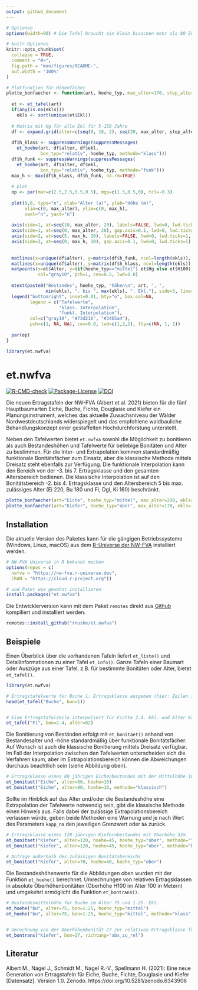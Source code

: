 ```yaml
---
output: github_document
---
```


<!-- README.md is generated from README.Rmd. Please edit that file -->

```r

# Optionen
options(width=90) # Die Tafel braucht ein klein bisschen mehr als 80 Zeichen

# knitr Optionen
knitr::opts_chunk$set(
  collapse = TRUE,
  comment = "#>",
  fig.path = "man/figures/README-",
  out.width = "100%"
)

# Plotfunktion für Höhenfächer
plotte_bonfaecher <- function(art, hoehe_typ, max_alter=170, step_alter=5, ekls=NA){
  
  et <- et_tafel(art)
  if(any(is.na(ekls)))
    ekls <- sort(unique(et$Ekl))
  
  # Matrix mit Hg für alle Ekl für 5-150 Jahre
  df <- expand.grid(alter=c(seq(0, 18, 2), seq(20, max_alter, step_alter)), ekl=ekls)
  
  df$h_klass <- suppressWarnings(suppressMessages( 
    et_hoehe(art, df$alter, df$ekl, 
             bon_typ="relativ", hoehe_typ, methode="klass")))
  df$h_funk <- suppressWarnings(suppressMessages( 
    et_hoehe(art, df$alter, df$ekl, 
             bon_typ="relativ", hoehe_typ, methode="funk")))
  max_h <- max(df$h_klass, df$h_funk, na.rm=TRUE)
  
  # plot
  op <- par(mar=c(2.5,2.5,0.5,0.5), mgp=c(1.5,0.5,0), tcl=-0.3)
  
  plot(0,0, type="n", xlab="Alter (a)", ylab="Höhe (m)",
       xlim=c(0, max_alter), ylim=c(0, max_h),
       xaxt="n", yaxt="n")
  
  axis(side=1, at=seq(10, max_alter, 20), labels=FALSE, lwd=0, lwd.ticks=1, tcl=par("tcl")*2/3)
  axis(side=1, at=seq(0, max_alter, 20), gap.axis=0.1, lwd=0, lwd.ticks=1)
  axis(side=2, at=seq(5, max_h, 10), labels=FALSE, lwd=0, lwd.ticks=1, tcl=par("tcl")*2/3)
  axis(side=2, at=seq(0, max_h, 10), gap.axis=0.1, lwd=0, lwd.ticks=1)
  
  
  matlines(x=unique(df$alter), y=matrix(df$h_funk, ncol=length(ekls)), col="#3465a4", lty=1)
  matlines(x=unique(df$alter), y=matrix(df$h_klass, ncol=length(ekls)), col="#73d216", lty=1)
  matpoints(x=et$Alter, y=(if(hoehe_typ=="mittel") et$Hg else et$H100), 
            col="gray10", pch=1, cex=0.5, lwd=0.8)
  
  mtext(paste0("Bestandes", hoehe_typ, "höhen\n", art, ", ",
               min(ekls), ". bis ", max(ekls), ". Ekl."), side=3, line=-2.1, adj=0.02)
  legend("bottomright", inset=0.01, bty="o", box.col=NA,
         legend = c("Tafelwerte",
                    "klass. Interpolation", 
                    "funkt. Interpolation"),
         col=c("gray10", "#73d216", "#3465a4"), 
         pch=c(1, NA, NA), cex=0.8, lwd=c(1,2,2), lty=c(NA, 1, 1))
  
  par(op)
}

library(et.nwfva)
```

# et.nwfva

<!-- badges: start -->
[![R-CMD-check](https://github.com/rnuske/et.nwfva/actions/workflows/R-CMD-check.yaml/badge.svg)](https://github.com/rnuske/et.nwfva/actions/workflows/R-CMD-check.yaml) 
[![Package-License](https://img.shields.io/badge/license-GPL--2-brightgreen.svg?style=flat)](https://www.gnu.org/licenses/gpl-2.0.html) 
[![DOI](https://zenodo.org/badge/DOI/10.5281/zenodo.7207596.svg)](https://doi.org/10.5281/zenodo.7207596) 
<!-- badges: end -->

Die neuen Ertragstafeln der NW-FVA (Albert et al. 2021) bieten für die fünf Hauptbaumarten Eiche, Buche, Fichte, Douglasie und Kiefer ein Planungsinstrument, welches das aktuelle Zuwachsniveau der Wälder Nordwestdeutschlands widerspiegelt und das empfohlene waldbauliche Behandlungskonzept einer gestaffelten Hochdurchforstung unterstellt.

Neben den Tafelwerten bietet `et.nwfva` sowohl die Möglichkeit zu bonitieren als auch Bestandeshöhen und Tafelwerte für beliebige Bonitäten und Alter zu bestimmen. Für die Inter- und Extrapolation kommen standardmäßig funktionale Bonitätsfächer zum Einsatz, aber die klassische Methode mittels Dreisatz steht ebenfalls zur Verfügung. Die funktionale Interpolation kann den Bereich von der -3. bis 7. Ertragsklasse und den gesamten Altersbereich bedienen. Die klassische Interpolation ist auf den Bonitätsbereich -2. bis 4. Ertragsklasse und den Altersbereich 5 bis max. zulässiges Alter (Ei 220, Bu 180 und Fi, Dgl, Ki 160) beschränkt.


```r

plotte_bonfaecher(art="Eiche", hoehe_typ="mittel", max_alter=230, ekls=-3:7)
plotte_bonfaecher(art="Kiefer", hoehe_typ="ober", max_alter=170, ekls=-3:7)
```


## Installation

Die aktuelle Version des Paketes kann für die gängigen Betriebssysteme (Windows, Linux, macOS) aus dem [R-Universe der NW-FVA](https://nw-fva.r-universe.dev) installiert werden.

```r
# NW-FVA Universe in R bekannt machen
options(repos = c(
  nwfva = "https://nw-fva.r-universe.dev",
  CRAN = "https://cloud.r-project.org"))

# und Paket wie gewohnt installieren
install.packages("et.nwfva")
```

Die Entwicklerversion kann mit dem Paket `remotes` direkt aus [Github](https://github.com/rnuske/et.nwfva)  kompiliert und installiert werden.

```r
remotes::install_github("rnuske/et.nwfva")
```


## Beispiele

Einen Überblick über die vorhandenen Tafeln liefert `et_liste()` und Detailinformationen zu einer Tafel `et_info()`. Ganze Tafeln einer Baumart oder Auszüge aus einer Tafel, z.B. für bestimmte Bonitäten oder Alter, bietet `et_tafel()`.  

```r
library(et.nwfva)

# Ertragstafelwerte für Buche 1. Ertragsklasse ausgeben (hier: Zeilen 1 bis 6)
head(et_tafel("Buche", bon=1))


# Eine Ertragstafelzeile interpoliert für Fichte 2.4. Ekl. und Alter 82
et_tafel("Fi", bon=2.4, alter=82)
```


Die Bonitierung von Beständen erfolgt mit `et_bonitaet()` anhand von Bestandesalter und -höhe standardmäßig über funktionale Bonitätsfächer. Auf Wunsch ist auch die klassische Bonitierung mittels Dreisatz verfügbar. Im Fall der Interpolation zwischen den Tafelwerten unterscheiden sich die Verfahren kaum, aber im Extrapolationsbereich können die Abweichungen durchaus beachtlich sein (siehe Abbildung oben).

```r

# Ertragsklasse eines 80 jährigen Eichenbestandes mit der Mittelhöhe 16m
et_bonitaet("Eiche", alter=80, hoehe=16)
et_bonitaet("Eiche", alter=80, hoehe=16, methode="klassisch")

```


Sollte im Hinblick auf das Alter und/oder die Bestandeshöhe eine Extrapolation der Tafelwerte notwendig sein, gibt die klassische Methode einen Hinweis aus. Falls dabei der zulässige Extrapolationsbereich verlassen würde, geben beide Methoden eine Warnung und je nach Wert des Parameters `kapp_na` den jeweiligen Grenzwert oder `NA` zurück.

```r
# Ertragsklasse eines 120 jährigen Kiefernbestandes mit Oberhöhe 32m
et_bonitaet("Kiefer", alter=120, hoehe=45, hoehe_typ="ober", methode="funktional")
et_bonitaet("Kiefer", alter=120, hoehe=45, hoehe_typ="ober", methode="klassisch")

# Anfrage außerhalb des zulässigen Bonitätsbereichs
et_bonitaet("Kiefer", alter=70, hoehe=40, hoehe_typ="ober")

```


Die Bestandeshöhenwerte für die Abbildungen oben wurden mit der Funktion `et_hoehe()` berechnet. Umrechnungen von relativen Ertragsklassen in absolute Oberhöhenbonitäten (Oberhöhe H100 im Alter 100 in Metern) und umgekehrt ermöglicht die Funktion `et_bontrans()`.

```r
# Bestandesmittelhöhe für Buche im Alter 75 und 1.25. Ekl.
et_hoehe("bu", alter=75, bon=1.25, hoehe_typ="mittel")
et_hoehe("bu", alter=75, bon=1.25, hoehe_typ="mittel", methode="klass")


# Umrechnung von der Oberhöhenbonität 27 zur relativen Ertragsklasse für Kiefer
et_bontrans("Kiefer", bon=27, richtung="abs_zu_rel")

```


## Literatur
Albert M., Nagel J., Schmidt M., Nagel R.-V., Spellmann H. (2021): Eine neue
  Generation von Ertragstafeln für Eiche, Buche, Fichte, Douglasie und Kiefer
  [Datensatz]. Version 1.0. Zenodo. https://doi.org/10.5281/zenodo.6343906
